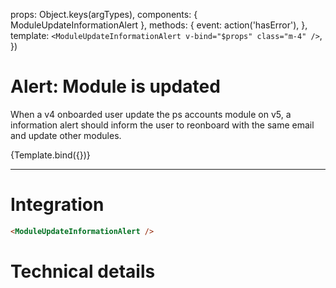 

<Meta
  title="Sub-Components/Alerts/Alert module is updated"
  component={ModuleUpdateInformationAlert} />

  props: Object.keys(argTypes),
  components: { ModuleUpdateInformationAlert },
  methods: {
    event: action('hasError'),
  },
  template: `<ModuleUpdateInformationAlert v-bind="$props" class="m-4" />`,
})

# Alert: Module is updated

When a v4 onboarded user update the ps accounts module on v5, 
a information alert should inform the user to reonboard with 
the same email and update other modules.

<Story name='Module is updated' height='220px'>
  {Template.bind({})}
</Story>

---
# Integration

```html
<ModuleUpdateInformationAlert />
```

# Technical details

<Description of={ModuleUpdateInformationAlert} />
<Props of={ModuleUpdateInformationAlert} />

